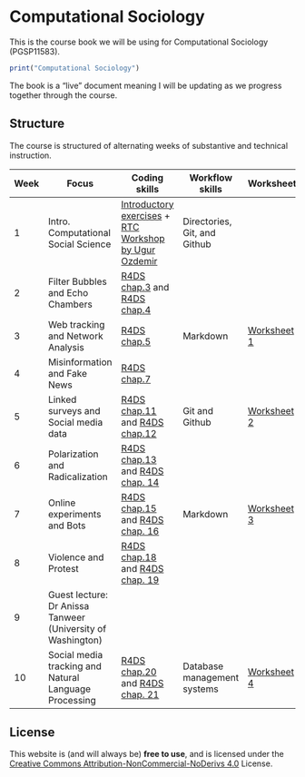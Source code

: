 # Computational Sociology {.unnumbered}

This is the course book we will be using for Computational Sociology (PGSP11583).

```r
print("Computational Sociology")
```

::: {.callout-note appearance="simple"}
The book is a "live" document meaning I will be updating as we progress together through the course.
:::

## Structure

The course is structured of alternating weeks of substantive and technical instruction.

| Week | Focus                                                       | Coding skills                                                                                                                                                         | Workflow skills              | Worksheet                                                                 |
|-----------|-----------|----------------------------|-----------|-----------|
| 1    | Intro. Computational Social Science                         | [Introductory exercises](https://cjbarrie.github.io/CS-ED/intror.html) + [RTC Workshop by Ugur Ozdemir](https://research-training-centre.sps.ed.ac.uk/micro-methods/) | Directories, Git, and Github |                                                                           |
| 2    | Filter Bubbles and Echo Chambers                            | [R4DS chap.3](https://r4ds.had.co.nz/data-visualisation.html) and [R4DS chap.4](https://r4ds.had.co.nz/workflow-basics.html)                                          |                              |                                                                           |
| 3    | Web tracking and Network Analysis                           | [R4DS chap.5](https://r4ds.had.co.nz/transform.html)                                                                                                                  | Markdown                     | [Worksheet 1](https://cjbarrie.github.io/CS-ED/webtracking_networks.html) |
| 4    | Misinformation and Fake News                                | [R4DS chap.7](https://r4ds.had.co.nz/exploratory-data-analysis.html)                                                                                                  |                              |                                                                           |
| 5    | Linked surveys and Social media data                        | [R4DS chap.11](https://r4ds.had.co.nz/data-import.html) and [R4DS chap.12](https://r4ds.had.co.nz/tidy-data.html)                                                     | Git and Github               | [Worksheet 2](https://cjbarrie.github.io/CS-ED/data_ingest_apis.html)     |
| 6    | Polarization and Radicalization                             | [R4DS chap.13](https://r4ds.had.co.nz/relational-data.html) and [R4DS chap. 14](https://r4ds.had.co.nz/strings.html)                                                  |                              |                                                                           |
| 7    | Online experiments and Bots                                 | [R4DS chap.15](https://r4ds.had.co.nz/factors.html) and [R4DS chap. 16](https://r4ds.had.co.nz/dates-and-times.html)                                                  | Markdown                     | [Worksheet 3](https://cjbarrie.github.io/CS-ED/bots_experiments.html)     |
| 8    | Violence and Protest                                        | [R4DS chap.18](https://r4ds.had.co.nz/pipes.html) and [R4DS chap. 19](https://r4ds.had.co.nz/functions.html)                                                          |                              |                                                                           |
| 9    | Guest lecture: Dr Anissa Tanweer (University of Washington) |                                                                                                                                                                       |                              |                                                                           |
| 10   | Social media tracking and Natural Language Processing       | [R4DS chap.20](https://r4ds.had.co.nz/vectors.html) and [R4DS chap. 21](https://r4ds.had.co.nz/iteration.html)                                                        | Database management systems  | [Worksheet 4](https://cjbarrie.github.io/CS-ED/nlp_classifying.html)      |

## License

This website is (and will always be) **free to use**, and is licensed under the [Creative Commons Attribution-NonCommercial-NoDerivs 4.0](https://creativecommons.org/licenses/by-nc-nd/4.0/) License.
